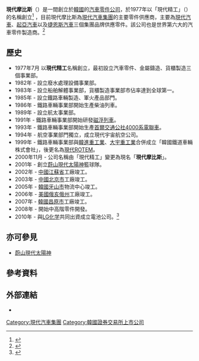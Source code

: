 {{Infobox company
| name = 現代摩比斯<br>HYUNDAI MOBIS<br>{{lang|ko|주식회사 현대모비스<br>株式會社 現代모비스}}
| logo = [[File:Hyundai_Mobis_Logo.svg|240px]]
| type = [[上市公司|上市公司]]
| traded_as = {{kse|012330}}
| foundation = {{start date and age|1977}}
| location = {{KOR}} [[首爾特別市|首爾特別市]] [[江南區_(首爾特別市)|江南區]]
| area_served      = 全球
| key_people = 社長：曹誠煥（조성환）
| industry = [[汽車工業|汽車工業]]
| products = 汽車零件
| num_employees = 32,065
| owner = [[起亞汽車|起亞汽車]]：30%<br>[[國民年金公團|國民年金公團]]：9%
| parent = [[現代汽車集團|現代汽車集團]] 
| homepage =  {{URL|http://www.mobis.co.kr}}
}}

'''現代摩比斯'''（{{lang-ko|현대모비스}}）是一間創立於[[韓國|韓國]]的[[汽車工業|汽車零件公司]]，於1977年以「現代精工」（{{lang-ko|현대정공/現代精工}}）的名稱創立<ref name=forbes-rank>{{Citation |date=May 2016 |title=#297 Hyundai Mobis |work=[[Forbes|Forbes]] |url=https://www.forbes.com/companies/hyundai-mobis/ |access-date=March 1, 2017 |archive-date=2019-12-27 |archive-url=https://web.archive.org/web/20191227001916/https://www.forbes.com/companies/hyundai-mobis/ |dead-url=no }}</ref> ，目前現代摩比斯為[[現代汽車集團|現代汽車集團]]的主要零件供應商，主要為[[現代汽車|現代汽車]]、[[起亞汽車|起亞汽車]]以及[[捷恩斯汽車|捷恩斯汽車]]三個集團品牌供應零件。該公司也是世界第六大的汽車零件製造商。<ref name=bloom>{{cite news|author1=John Lippert|author2=Alan Ohnsman|author3=Rose Kim|title=Billionaire Chung Proving Hyundai No Joke Aiming for BMW|url=https://www.bloomberg.com/news/articles/2012-03-01/billionaire-chung-proving-hyundai-luxury-no-joke-in-drive-to-top-bmw-cars|work=Bloomberg Business|date=March 1, 2012|accessdate=2021-02-12|archive-date=2018-09-04|archive-url=https://web.archive.org/web/20180904090142/https://www.bloomberg.com/news/articles/2012-03-01/billionaire-chung-proving-hyundai-luxury-no-joke-in-drive-to-top-bmw-cars|dead-url=no}}</ref>

== 歷史 ==
* 1977年7月 以'''現代精工'''名稱創立，最初設立汽車零件、金屬鑄造、貨櫃製造三個事業部。
* 1982年 - 設立廢水處理設備事業部。 
* 1983年 - 設立船舶解體事業部，貨櫃製造事業部市佔率達到全球第一。 
* 1985年 - 設立鐵路車輛製造、軍火產品部門。 
* 1986年 - 鐵路車輛事業部開始生產柴油列車。 
* 1989年 - 設立航太事業部。 
* 1991年 - 鐵路車輛事業部開始研發[[磁浮列車|磁浮列車]]。
* 1993年 - 鐵路車輛事業部開始生產[[首爾交通公社4000系電聯車|首爾交通公社4000系電聯車]]。
* 1994年 - 航空事業部門獨立，成立現代宇宙航空公司。 
* 1999年 - 鐵路車輛事業部與[[韓進重工業|韓進重工業]]、[[大宇重工業|大宇重工業]]合併成立「韓國鐵道車輛株式會社」，後更名為[[現代Rotem|現代ROTEM]]。
* 2000年11月 - 公司名稱由「現代精工」變更為現名「'''現代摩比斯'''」。 
* 2001年 - 創立[[蔚山現代太陽神|蔚山現代太陽神]]籃球隊。 
* 2002年 - [[中國|中國]][[江蘇省|江蘇省]]工廠竣工。 
* 2003年 - [[中國|中國]][[北京市|北京市]]工廠竣工。 
* 2005年 - [[韓國|韓國]][[牙山市|牙山市]]物流中心竣工。 
* 2006年 - [[美國|美國]][[俄亥俄州|俄亥俄州]]工廠竣工。 
* 2007年 - [[韓國|韓國]][[昌原市|昌原市]]工廠竣工。 
* 2008年 - 開始中高階零件開發。 
* 2010年 - 與[[LG化学|LG化学]]共同出資成立電池公司。<ref name=hyundai>{{Citation |date=May 2019 |title=Huyndai MPC |work=[[hyundai|hyundai]] |url=https://hyundai-mpc.vn/xe-tai-1-tan-h100 |access-date=March 1, 2019 |archive-date=2020-11-07 |archive-url=https://web.archive.org/web/20201107225740/https://hyundai-mpc.vn/xe-tai-1-tan-h100 |dead-url=no }}</ref>

== 亦可參見 ==
* [[蔚山現代太陽神|蔚山現代太陽神]]

== 參考資料 ==
{{Reflist}}

== 外部連結 ==
* {{Official website|http://en.mobis.co.kr}}


{{Hyundai}}

[[Category:現代汽車集團|Category:現代汽車集團]]
[[Category:韓國證券交易所上市公司|Category:韓國證券交易所上市公司]]